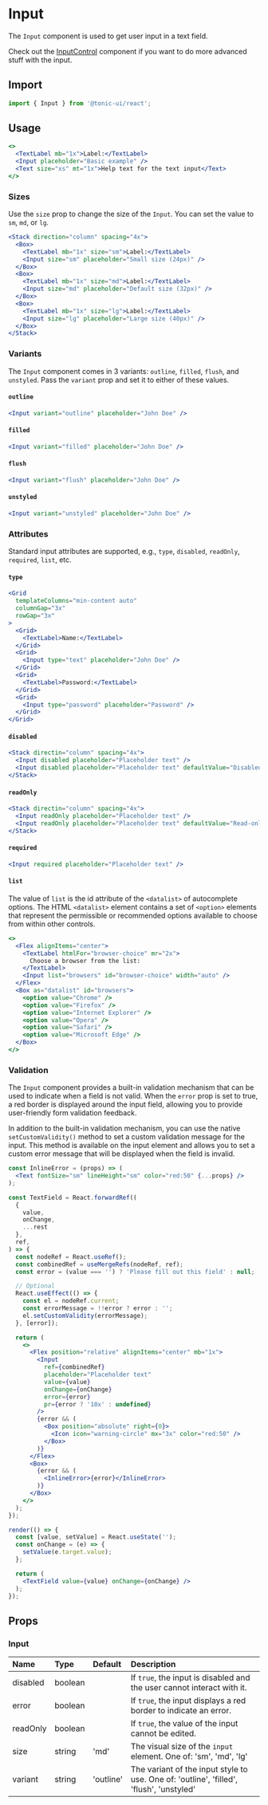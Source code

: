 # Input

The `Input` component is used to get user input in a text field.

Check out the [InputControl](input-control) component if you want to do more advanced stuff with the input.

## Import

```js
import { Input } from '@tonic-ui/react';
```

## Usage

```jsx
<>
  <TextLabel mb="1x">Label:</TextLabel>
  <Input placeholder="Basic example" />
  <Text size="xs" mt="1x">Help text for the text input</Text>
</>
```

### Sizes

Use the `size` prop to change the size of the `Input`. You can set the value to `sm`, `md`, or `lg`.

```jsx
<Stack direction="column" spacing="4x">
  <Box>
    <TextLabel mb="1x" size="sm">Label:</TextLabel>
    <Input size="sm" placeholder="Small size (24px)" />
  </Box>
  <Box>
    <TextLabel mb="1x" size="md">Label:</TextLabel>
    <Input size="md" placeholder="Default size (32px)" />
  </Box>
  <Box>
    <TextLabel mb="1x" size="lg">Label:</TextLabel>
    <Input size="lg" placeholder="Large size (40px)" />
  </Box>
</Stack>
```

### Variants

The `Input` component comes in 3 variants: `outline`, `filled`, `flush`, and `unstyled`. Pass the `variant` prop and set it to either of these values.

#### `outline`

```jsx
<Input variant="outline" placeholder="John Doe" />
```

#### `filled`

```jsx
<Input variant="filled" placeholder="John Doe" />
```

#### `flush`

```jsx
<Input variant="flush" placeholder="John Doe" />
```

#### `unstyled`

```jsx
<Input variant="unstyled" placeholder="John Doe" />
```

### Attributes

Standard input attributes are supported, e.g., `type`, `disabled`, `readOnly`, `required`, `list`, etc.

#### `type`

```jsx
<Grid
  templateColumns="min-content auto"
  columnGap="3x"
  rowGap="3x"
>
  <Grid>
    <TextLabel>Name:</TextLabel>
  </Grid>
  <Grid>
    <Input type="text" placeholder="John Doe" />
  </Grid>
  <Grid>
    <TextLabel>Password:</TextLabel>
  </Grid>
  <Grid>
    <Input type="password" placeholder="Password" />
  </Grid>
</Grid>
```

#### `disabled`

```jsx
<Stack directin="column" spacing="4x">
  <Input disabled placeholder="Placeholder text" />
  <Input disabled placeholder="Placeholder text" defaultValue="Disabled" />
</Stack>
```

#### `readOnly`

```jsx
<Stack directin="column" spacing="4x">
  <Input readOnly placeholder="Placeholder text" />
  <Input readOnly placeholder="Placeholder text" defaultValue="Read-only" />
</Stack>
```

#### `required`

```jsx
<Input required placeholder="Placeholder text" />
```

#### `list`

The value of `list` is the id attribute of the `<datalist>` of autocomplete options. The HTML `<datalist>` element contains a set of `<option>` elements that represent the permissible or recommended options available to choose from within other controls.

```jsx
<>
  <Flex alignItems="center">
    <TextLabel htmlFor="browser-choice" mr="2x">
      Choose a browser from the list:
    </TextLabel>
    <Input list="browsers" id="browser-choice" width="auto" />
  </Flex>
  <Box as="datalist" id="browsers">
    <option value="Chrome" />
    <option value="Firefox" />
    <option value="Internet Explorer" />
    <option value="Opera" />
    <option value="Safari" />
    <option value="Microsoft Edge" />
  </Box>
</>
```

### Validation

The `Input` component provides a built-in validation mechanism that can be used to indicate when a field is not valid. When the `error` prop is set to true, a red border is displayed around the input field, allowing you to provide user-friendly form validation feedback.

In addition to the built-in validation mechanism, you can use the native `setCustomValidity()` method to set a custom validation message for the input. This method is available on the input element and allows you to set a custom error message that will be displayed when the field is invalid.

```jsx noInline
const InlineError = (props) => (
  <Text fontSize="sm" lineHeight="sm" color="red:50" {...props} />
);

const TextField = React.forwardRef((
  {
    value,
    onChange,
    ...rest
  },
  ref,
) => {
  const nodeRef = React.useRef();
  const combinedRef = useMergeRefs(nodeRef, ref);
  const error = (value === '') ? 'Please fill out this field' : null;

  // Optional
  React.useEffect(() => {
    const el = nodeRef.current;
    const errorMessage = !!error ? error : '';
    el.setCustomValidity(errorMessage);
  }, [error]);

  return (
    <>
      <Flex position="relative" alignItems="center" mb="1x">
        <Input
          ref={combinedRef}
          placeholder="Placeholder text"
          value={value}
          onChange={onChange}
          error={error}
          pr={error ? '10x' : undefined}
        />
        {error && (
          <Box position="absolute" right={0}>
            <Icon icon="warning-circle" mx="3x" color="red:50" />
          </Box>
        )}
      </Flex>
      <Box>
        {error && (
          <InlineError>{error}</InlineError>
        )}
      </Box>
    </>
  );
});

render(() => {
  const [value, setValue] = React.useState('');
  const onChange = (e) => {
    setValue(e.target.value);
  };

  return (
    <TextField value={value} onChange={onChange} />
  );
});
```

## Props

### Input

| Name | Type | Default | Description |
| :--- | :--- | :------ | :---------- |
| disabled | boolean | | If `true`, the input is disabled and the user cannot interact with it. |
| error | boolean | | If `true`, the input displays a red border to indicate an error. |
| readOnly | boolean | | If `true`, the value of the input cannot be edited. |
| size | string | 'md' | The visual size of the `input` element. One of: 'sm', 'md', 'lg' |
| variant | string | 'outline' | The variant of the input style to use. One of: 'outline', 'filled', 'flush', 'unstyled' |

